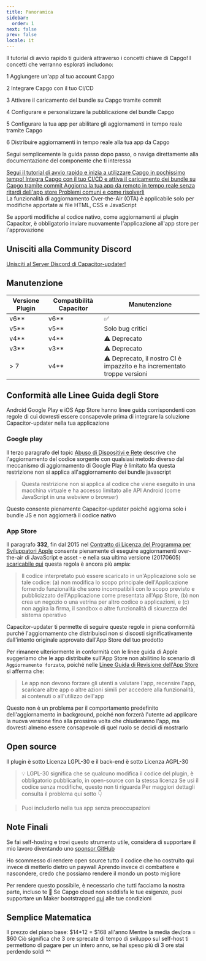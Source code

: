 ```yaml
---
title: Panoramica
sidebar:
  order: 1
next: false
prev: false
locale: it
---
```


Il tutorial di avvio rapido ti guiderà attraverso i concetti chiave di Capgo! I concetti che verranno esplorati includono:

<Steps>

1 Aggiungere un'app al tuo account Capgo

2 Integrare Capgo con il tuo CI/CD 

3 Attivare il caricamento del bundle su Capgo tramite commit

4 Configurare e personalizzare la pubblicazione del bundle Capgo

5 Configurare la tua app per abilitare gli aggiornamenti in tempo reale tramite Capgo

6 Distribuire aggiornamenti in tempo reale alla tua app da Capgo

</Steps>

Segui semplicemente la guida passo dopo passo, o naviga direttamente alla documentazione del componente che ti interessa

<CardGrid stagger>
  <a href="/docs/getting-started/add-an-app/" ><Card title="Inizia il Tutorial" icon="rocket" >
    Segui il tutorial di avvio rapido e inizia a utilizzare Capgo in pochissimo tempo!
  </Card></a>
  <a href="/docs/getting-started/deploy/"><Card title="Facile da integrare" icon="pencil">
    Integra Capgo con il tuo CI/CD e attiva il caricamento dei bundle su Capgo tramite commit
  </Card></a>
  <a href="/docs/getting-started/live-updates"><Card title="Documentazione Aggiornamenti Live" icon="setting">
    Aggiorna la tua app da remoto in tempo reale senza ritardi dell'app store
  </Card></a>
  <a href="/docs/getting-started/trouble-shooting"><Card title="Risoluzione Problemi" icon="open-book">
    Problemi comuni e come risolverli
  </Card></a>
</CardGrid>

<Aside type="tip">
La funzionalità di aggiornamento Over-the-Air (OTA) è applicabile solo per modifiche apportate ai file HTML, CSS e JavaScript

Se apporti modifiche al codice nativo, come aggiornamenti ai plugin Capacitor, è obbligatorio inviare nuovamente l'applicazione all'app store per l'approvazione
</Aside>

## Unisciti alla Community Discord

[Unisciti al Server Discord di Capacitor-updater!](https://discordcom/invite/VnYRvBfgA6)

## Manutenzione

| Versione Plugin | Compatibilità Capacitor | Manutenzione      |
| -------------- | ----------------------- | ----------------- |
| v6\*\*       | v6\*\*                | ✅                 |
| v5\*\*       | v5\*\*                | Solo bug critici |
| v4\*\*       | v4\*\*                | ⚠️ Deprecato |
| v3\*\*       | v3\*\*                | ⚠️ Deprecato     |
| > 7            | v4\*\*                | ⚠️ Deprecato, il nostro CI è impazzito e ha incrementato troppe versioni     |

## Conformità alle Linee Guida degli Store

Android Google Play e iOS App Store hanno linee guida corrispondenti con regole di cui dovresti essere consapevole prima di integrare la soluzione Capacitor-updater nella tua applicazione

### Google play

Il terzo paragrafo del topic [Abuso di Dispositivi e Rete](https://supportgooglecom/googleplay/android-developer/answer/9888379/?hl=en) descrive che l'aggiornamento del codice sorgente con qualsiasi metodo diverso dal meccanismo di aggiornamento di Google Play è limitato Ma questa restrizione non si applica all'aggiornamento dei bundle javascript
> Questa restrizione non si applica al codice che viene eseguito in una macchina virtuale e ha accesso limitato alle API Android (come JavaScript in una webview o browser)

Questo consente pienamente Capacitor-updater poiché aggiorna solo i bundle JS e non aggiornerà il codice nativo

### App Store

Il paragrafo **332**, fin dal 2015 nel [Contratto di Licenza del Programma per Sviluppatori Apple](https://developerapplecom/programs/ios/information/) consente pienamente di eseguire aggiornamenti over-the-air di JavaScript e asset - e nella sua ultima versione (20170605) [scaricabile qui](https://developerapplecom/terms/) questa regola è ancora più ampia:

> Il codice interpretato può essere scaricato in un'Applicazione solo se tale codice: (a) non modifica lo scopo principale dell'Applicazione fornendo funzionalità che sono incompatibili con lo scopo previsto e pubblicizzato dell'Applicazione come presentata all'App Store, (b) non crea un negozio o una vetrina per altro codice o applicazioni, e (c) non aggira la firma, il sandbox o altre funzionalità di sicurezza del sistema operativo

Capacitor-updater ti permette di seguire queste regole in piena conformità purché l'aggiornamento che distribuisci non si discosti significativamente dall'intento originale approvato dall'App Store del tuo prodotto

Per rimanere ulteriormente in conformità con le linee guida di Apple suggeriamo che le app distribuite sull'App Store non abilitino lo scenario di `Aggiornamento forzato`, poiché nelle [Linee Guida di Revisione dell'App Store](https://developerapplecom/app-store/review/guidelines/) si afferma che:

> Le app non devono forzare gli utenti a valutare l'app, recensire l'app, scaricare altre app o altre azioni simili per accedere alla funzionalità, ai contenuti o all'utilizzo dell'app

Questo non è un problema per il comportamento predefinito dell'aggiornamento in background, poiché non forzerà l'utente ad applicare la nuova versione fino alla prossima volta che chiuderanno l'app, ma dovresti almeno essere consapevole di quel ruolo se decidi di mostrarlo

## Open source

Il plugin è sotto Licenza LGPL-30 e il back-end è sotto Licenza AGPL-30

> 💡 LGPL-30 significa che se qualcuno modifica il codice del plugin, è obbligatorio pubblicarlo, in open-source con la stessa licenza Se usi il codice senza modifiche, questo non ti riguarda Per maggiori dettagli consulta il problema qui sotto 👇

<LinkCard
	title="Licenze?"
	href="https://githubcom/Cap-go/capacitor-updater/issues/7"
/>

<LinkCard
	title="Prova GPTS Capgo per ottenere aiuto invece di leggere la documentazione"
	href="https://chatopenaicom/g/g-3dMwHbF2w-capgo-doc-gpt"
/>

> Puoi includerlo nella tua app senza preoccupazioni

## Note Finali

Se fai self-hosting e trovi questo strumento utile, considera di supportare il mio lavoro diventando uno [sponsor GitHub](https://githubcom/sponsors/riderx/)

Ho scommesso di rendere open source tutto il codice che ho costruito qui invece di metterlo dietro un paywall Aprendo invece di combattere e nascondere, credo che possiamo rendere il mondo un posto migliore

Per rendere questo possibile, è necessario che tutti facciamo la nostra parte, incluso te 🥹 Se Capgo cloud non soddisfa le tue esigenze, puoi supportare un Maker bootstrapped [qui](https://githubcom/sponsors/riderx/) alle tue condizioni

## Semplice Matematica

Il prezzo del piano base: $14*12 = $168 all'anno
Mentre la media dev/ora = $60
Ciò significa che 3 ore sprecate di tempo di sviluppo sul self-host ti permettono di pagare per un intero anno, se hai speso più di 3 ore stai perdendo soldi ^^
